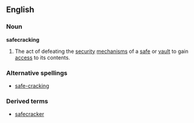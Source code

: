 ==English==
===Noun===
{{wikipediapar|sage-cracking}}
'''safecracking'''
# The act of defeating the [[security]] [[mechanism]]s of a [[safe]] or [[vault]] to gain [[access]] to its contents.
===Alternative spellings===
*[[safe-cracking]]
===Derived terms===
*[[safecracker]]